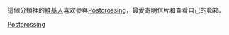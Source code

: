 這個分類裡的[[wikipedia:維基人|維基人]]喜欢參與[[Postcrossing|Postcrossing]]，最愛寄明信片和查看自己的郵箱。

[[Category:依興趣區分的維基人|Postcrossing]]